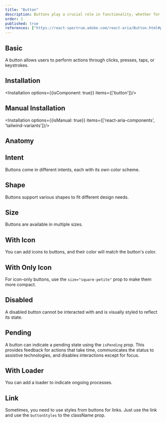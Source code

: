```yaml
---
title: "Button"
description: Buttons play a crucial role in functionality, whether for submitting a form or navigating to another page.
order: 1
published: true
references: ["https://react-spectrum.adobe.com/react-aria/Button.html#props"]
---
```


## Basic
A button allows users to perform actions through clicks, presses, taps, or keystrokes.
<How toUse="buttons/button/button-basic-demo" />

## Installation
<Installation options={{isComponent: true}} items={['button']}/>

## Manual Installation

<Installation options={{isManual: true}} items={['react-aria-components', 'tailwind-variants']}/>

<SourceCode toShow='button'/>

## Anatomy
<Anatomy show='button-anatomy'/>


## Intent
Buttons come in different intents, each with its own color scheme.

<How toUse="buttons/button/button-intent-demo" />

## Shape
Buttons support various shapes to fit different design needs.

<How toUse="buttons/button/button-shape-demo" />

## Size
Buttons are available in multiple sizes.

<How toUse="buttons/button/button-size-demo" />

## With Icon
You can add icons to buttons, and their color will match the button's color.

<How toUse="buttons/button/button-icon-demo" />

## With Only Icon
For icon-only buttons, use the `size="square-petite"` prop to make them more compact.

<How toUse="buttons/button/button-only-icon-demo" />

## Disabled
A disabled button cannot be interacted with and is visually styled to reflect its state.

<How toUse="buttons/button/button-disabled-demo" />

## Pending
A button can indicate a pending state using the `isPending` prop. This provides feedback for actions that take time, communicates the status to assistive technologies, and disables interactions except for focus.

<How toUse="buttons/button/button-pending-demo" />

## With Loader
You can add a loader to indicate ongoing processes.

<How toUse="buttons/button/button-loader-demo" />

## Link
Sometimes, you need to use styles from buttons for links. Just use the link and use the `buttonStyles` to the className prop.
<How toUse="buttons/button/button-link-demo" />
